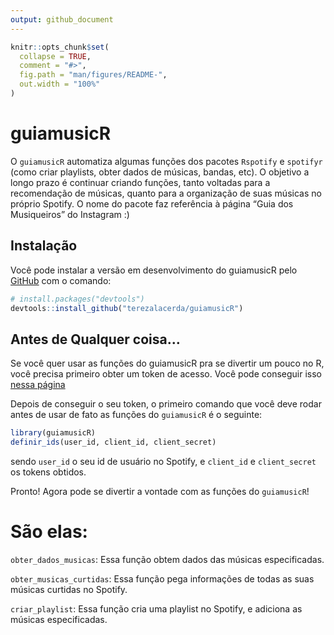 ```yaml
---
output: github_document
---
```


<!-- README.md is generated from README.Rmd. Please edit that file -->

```r
knitr::opts_chunk$set(
  collapse = TRUE,
  comment = "#>",
  fig.path = "man/figures/README-",
  out.width = "100%"
)
```

# guiamusicR

<!-- badges: start -->
<!-- badges: end -->

O `guiamusicR` automatiza algumas funções dos pacotes `Rspotify` e `spotifyr` (como criar playlists, obter dados de músicas, bandas, etc). 
O objetivo a longo prazo é continuar criando funções, tanto voltadas para a recomendação de músicas, quanto para a organização de suas músicas no próprio Spotify. 
O nome do pacote faz referência à página "Guia dos Musiqueiros" do Instagram :)

## Instalação

Você pode instalar a versão em desenvolvimento do guiamusicR pelo
 [GitHub](https://github.com/) com o comando:

``` r
# install.packages("devtools")
devtools::install_github("terezalacerda/guiamusicR")
```

## Antes de Qualquer coisa...

Se você quer usar as funções do guiamusicR pra se divertir um pouco no R, você precisa primeiro obter um token de acesso. Você pode conseguir isso [nessa página](https://www.spotify.com/br/account/overview/)

Depois de conseguir o seu token, o primeiro comando que você deve rodar antes de usar de fato as funções do `guiamusicR` é o seguinte:

```r
library(guiamusicR)
definir_ids(user_id, client_id, client_secret)
```

sendo `user_id` o seu id de usuário no Spotify, e `client_id` e `client_secret` os tokens obtidos.

Pronto! Agora pode se divertir a vontade com as funções do `guiamusicR`!

# São elas:

`obter_dados_musicas`: Essa função obtem dados das músicas especificadas.

`obter_musicas_curtidas`: Essa função pega informações de todas as suas músicas curtidas no Spotify.

`criar_playlist`: Essa função cria uma playlist no Spotify, e adiciona as músicas especificadas.

